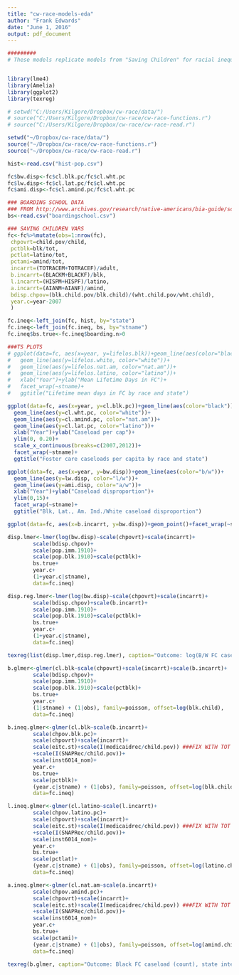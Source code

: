 ```yaml
---
title: "cw-race-models-eda"
author: "Frank Edwards"
date: "June 1, 2016"
output: pdf_document
---
```


```r
#########
# These models replicate models from "Saving Children" for racial inequalities. Expanding to Nat. Am., Latino and working through separate outcomes (i.e LOS, Nplacement, placement setting, casegoal) at the individual level is the next step


library(lme4)
library(Amelia)
library(ggplot2)
library(texreg)

# setwd("C:/Users/Kilgore/Dropbox/cw-race/data/")
# source("C:/Users/Kilgore/Dropbox/cw-race/cw-race-functions.r")
# source("C:/Users/Kilgore/Dropbox/cw-race/cw-race-read.r")

setwd("~/Dropbox/cw-race/data/")
source("~/Dropbox/cw-race/cw-race-functions.r")
source("~/Dropbox/cw-race/cw-race-read.r")

hist<-read.csv("hist-pop.csv")

fc$bw.disp<-fc$cl.blk.pc/fc$cl.wht.pc
fc$lw.disp<-fc$cl.lat.pc/fc$cl.wht.pc
fc$ami.disp<-fc$cl.amind.pc/fc$cl.wht.pc

### BOARDING SCHOOL DATA
### FROM http://www.archives.gov/research/native-americans/bia-guide/schools.html
bs<-read.csv("boardingschool.csv")

### SAVING CHILDREN VARS
fc<-fc%>%mutate(obs=1:nrow(fc), 
 chpovrt=child.pov/child, 
 pctblk=blk/tot,
 pctlat=latino/tot,
 pctami=amind/tot,
 incarrt=(TOTRACEM+TOTRACEF)/adult,
 b.incarrt=(BLACKM+BLACKF)/blk,
 l.incarrt=(HISPM+HISPF)/latino,
 a.incarrt=(AIANM+AIANF)/amind,
 bdisp.chpov=(blk.child.pov/blk.child)/(wht.child.pov/wht.child),
 year.c=year-2007
 )

fc.ineq<-left_join(fc, hist, by="state")
fc.ineq<-left_join(fc.ineq, bs, by="stname")
fc.ineq$bs.true<-fc.ineq$boarding.n>0

###TS PLOTS
# ggplot(data=fc, aes(x=year, y=lifelos.blk))+geom_line(aes(color="black"))+
#   geom_line(aes(y=lifelos.white, color="white"))+
#   geom_line(aes(y=lifelos.nat.am, color="nat.am"))+
#   geom_line(aes(y=lifelos.latino, color="latino"))+
#   xlab("Year")+ylab("Mean Lifetime Days in FC")+
#   facet_wrap(~stname)+
#   ggtitle("Lifetime mean days in FC by race and state")

ggplot(data=fc, aes(x=year, y=cl.blk.pc))+geom_line(aes(color="black"))+
  geom_line(aes(y=cl.wht.pc, color="white"))+
  geom_line(aes(y=cl.amind.pc, color="nat.am"))+
  geom_line(aes(y=cl.lat.pc, color="latino"))+
  xlab("Year")+ylab("Caseload per cap")+
  ylim(0, 0.20)+
  scale_x_continuous(breaks=c(2007,2012))+
  facet_wrap(~stname)+
  ggtitle("Foster care caseloads per capita by race and state")

ggplot(data=fc, aes(x=year, y=bw.disp))+geom_line(aes(color="b/w"))+
  geom_line(aes(y=lw.disp, color="l/w"))+
  geom_line(aes(y=ami.disp, color="a/w"))+
  xlab("Year")+ylab("Caseload disproportion")+
  ylim(0,15)+
  facet_wrap(~stname)+
  ggtitle("Blk, Lat., Am. Ind./White caseload disproportion")

ggplot(data=fc, aes(x=b.incarrt, y=bw.disp))+geom_point()+facet_wrap(~stname)

disp.lmer<-lmer(log(bw.disp)~scale(chpovrt)+scale(incarrt)+
        scale(bdisp.chpov)+
        scale(pop.imm.1910)+
        scale(pop.blk.1910)+scale(pctblk)+
        bs.true+
        year.c+
        (1+year.c|stname), 
        data=fc.ineq)

disp.reg.lmer<-lmer(log(bw.disp)~scale(chpovrt)+scale(incarrt)+
        scale(bdisp.chpov)+scale(b.incarrt)+
        scale(pop.imm.1910)+
        scale(pop.blk.1910)+scale(pctblk)+
        bs.true+
        year.c+
        (1+year.c|stname), 
        data=fc.ineq)

texreg(list(disp.lmer,disp.reg.lmer), caption="Outcome: log(B/W FC caseload per cap), state intercepts, state|year slopes")

b.glmer<-glmer(cl.blk~scale(chpovrt)+scale(incarrt)+scale(b.incarrt)+
        scale(bdisp.chpov)+
        scale(pop.imm.1910)+
        scale(pop.blk.1910)+scale(pctblk)+
        bs.true+
        year.c+
        (1|stname) + (1|obs), family=poisson, offset=log(blk.child),
        data=fc.ineq)

b.ineq.glmer<-glmer(cl.blk~scale(b.incarrt)+
        scale(chpov.blk.pc)+
        scale(chpovrt)+scale(incarrt)+
        scale(eitc.st)+scale(I(medicaidrec/child.pov)) ###FIX WITH TOT POV
        +scale(I(SNAPRec/child.pov))+
        scale(inst6014_nom)+
        year.c+
        bs.true+
        scale(pctblk)+
        (year.c|stname) + (1|obs), family=poisson, offset=log(blk.child),
        data=fc.ineq)

l.ineq.glmer<-glmer(cl.latino~scale(l.incarrt)+
        scale(chpov.latino.pc)+
        scale(chpovrt)+scale(incarrt)+
        scale(eitc.st)+scale(I(medicaidrec/child.pov)) ###FIX WITH TOT POV
        +scale(I(SNAPRec/child.pov))+
        scale(inst6014_nom)+
        year.c+
        bs.true+
        scale(pctlat)+
        (year.c|stname) + (1|obs), family=poisson, offset=log(latino.child),
        data=fc.ineq)

a.ineq.glmer<-glmer(cl.nat.am~scale(a.incarrt)+
        scale(chpov.amind.pc)+
        scale(chpovrt)+scale(incarrt)+
        scale(eitc.st)+scale(I(medicaidrec/child.pov)) ###FIX WITH TOT POV
        +scale(I(SNAPRec/child.pov))+
        scale(inst6014_nom)+
        year.c+
        bs.true+
        scale(pctami)+
        (year.c|stname) + (1|obs), family=poisson, offset=log(amind.child),
        data=fc.ineq)

texreg(b.glmer, caption="Outcome: Black FC caseload (count), state intercepts, state|year slopes")

```
